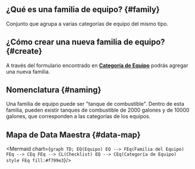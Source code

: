 
## ¿Qué es una familia de equipo? {#family}
Conjunto que agrupa a varias categorías de equipo del mismo tipo.

## ¿Cómo crear una nueva familia de equipo? {#create}
A través del formulario encontrado en [**Categoría de Equipo**](/docs/products/corrective_maintenance/master_data/equipment_category) podrás agregar una nueva familia.

## Nomenclatura {#naming}
Una familia de equipo puede ser "tanque de combustible". Dentro de esta familia, pueden existir tanques de combustible de 2000 galones y de 10000 galones, que corresponden a las categorías de los equipos.


## Mapa de Data Maestra {#data-map}

<div className="align-center">

<Mermaid chart={`
    graph TD;
        EQ(Equipo)
        EQ --> FEq(Familia del Equipo)
        FEq --> CEq
        FEq --> CL(Checklist)
        EQ --> CEq(Categoría de Equipo)
        style FEq fill:#f799e3
`}/>

</div>